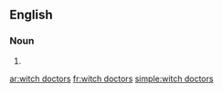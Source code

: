 ==English==

===Noun===
{{head|en|plural|head=[[witch]] [[doctor]]s}}

# {{plural of|witch doctor|lang=en|nocat=1}}

[[ar:witch doctors]]
[[fr:witch doctors]]
[[simple:witch doctors]]